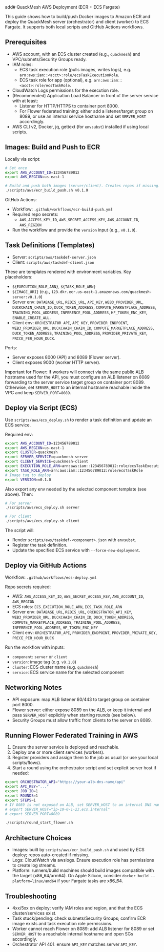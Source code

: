 add# QuackMesh AWS Deployment (ECR + ECS Fargate)

This guide shows how to build/push Docker images to Amazon ECR and deploy the QuackMesh server (orchestrator) and client (worker) to ECS Fargate. It supports both local scripts and GitHub Actions workflows.

## Prerequisites

- AWS account, with an ECS cluster created (e.g., `quackmesh`) and VPC/subnets/Security Groups ready.
- IAM roles:
  - ECS task execution role (pulls images, writes logs), e.g. `arn:aws:iam::<acct>:role/ecsTaskExecutionRole`.
  - ECS task role for app (optional), e.g. `arn:aws:iam::<acct>:role/ecsTaskRole`.
- CloudWatch Logs permissions for the execution role.
- (Recommended) Application Load Balancer in front of the server service with at least:
  - Listener for HTTP/HTTPS to container port 8000.
  - For Flower federated training: either add a listener/target group on 8089, or use an internal service hostname and set `SERVER_HOST` accordingly.
- AWS CLI v2, Docker, jq, gettext (for `envsubst`) installed if using local scripts.

## Images: Build and Push to ECR

Locally via script:

```bash
# Set once
export AWS_ACCOUNT_ID=123456789012
export AWS_REGION=us-east-1

# Build and push both images (server/client). Creates repos if missing.
./scripts/aws/ecr_build_push.sh v0.1.0
```

GitHub Actions:

- Workflow: `.github/workflows/ecr-build-push.yml`
- Required repo secrets:
  - `AWS_ACCESS_KEY_ID`, `AWS_SECRET_ACCESS_KEY`, `AWS_ACCOUNT_ID`, `AWS_REGION`
- Run the workflow and provide the `version` input (e.g., `v0.1.0`).

## Task Definitions (Templates)

- Server: `scripts/aws/taskdef-server.json`
- Client: `scripts/aws/taskdef-client.json`

These are templates rendered with environment variables. Key placeholders:

- `${EXECUTION_ROLE_ARN}`, `${TASK_ROLE_ARN}`
- `${IMAGE_URI}` (e.g., `123.dkr.ecr.us-east-1.amazonaws.com/quackmesh-server:v0.1.0`)
- Server env: `DATABASE_URL`, `REDIS_URL`, `API_KEY`, `WEB3_PROVIDER_URL`, `DUCKCHAIN_CHAIN_ID`, `DUCK_TOKEN_ADDRESS`, `COMPUTE_MARKETPLACE_ADDRESS`, `TRAINING_POOL_ADDRESS`, `INFERENCE_POOL_ADDRESS`, `HF_TOKEN_ENC_KEY`, `ENABLE_CREATE_ALL`.
- Client env: `ORCHESTRATOR_API`, `API_KEY`, `PROVIDER_ENDPOINT`, `WEB3_PROVIDER_URL`, `DUCKCHAIN_CHAIN_ID`, `COMPUTE_MARKETPLACE_ADDRESS`, `DUCK_TOKEN_ADDRESS`, `TRAINING_POOL_ADDRESS`, `PROVIDER_PRIVATE_KEY`, `PRICE_PER_HOUR_DUCK`.

Ports:

- Server exposes 8000 (API) and 8089 (Flower server).
- Client exposes 9000 (worker HTTP server).

Important for Flower: If workers will connect via the same public ALB hostname used for the API, you must configure an ALB listener on 8089 forwarding to the server service target group on container port 8089. Otherwise, set `SERVER_HOST` to an internal hostname reachable inside the VPC and keep `SERVER_PORT=8089`.

## Deploy via Script (ECS)

Use `scripts/aws/ecs_deploy.sh` to render a task definition and update an ECS service.

Required env:

```bash
export AWS_ACCOUNT_ID=123456789012
export AWS_REGION=us-east-1
export CLUSTER=quackmesh
export SERVER_SERVICE=quackmesh-server
export CLIENT_SERVICE=quackmesh-client
export EXECUTION_ROLE_ARN=arn:aws:iam::123456789012:role/ecsTaskExecutionRole
export TASK_ROLE_ARN=arn:aws:iam::123456789012:role/ecsTaskRole
# Image tag to deploy
export VERSION=v0.1.0
```

Also export any env needed by the selected component template (see above). Then:

```bash
# For server
./scripts/aws/ecs_deploy.sh server

# For client
./scripts/aws/ecs_deploy.sh client
```

The script will:

- Render `scripts/aws/taskdef-<component>.json` with `envsubst`.
- Register the task definition.
- Update the specified ECS service with `--force-new-deployment`.

## Deploy via GitHub Actions

Workflow: `.github/workflows/ecs-deploy.yml`

Repo secrets required:

- AWS: `AWS_ACCESS_KEY_ID`, `AWS_SECRET_ACCESS_KEY`, `AWS_ACCOUNT_ID`, `AWS_REGION`
- ECS roles: `ECS_EXECUTION_ROLE_ARN`, `ECS_TASK_ROLE_ARN`
- Server env: `DATABASE_URL`, `REDIS_URL`, `ORCHESTRATOR_API_KEY`, `WEB3_PROVIDER_URL`, `DUCKCHAIN_CHAIN_ID`, `DUCK_TOKEN_ADDRESS`, `COMPUTE_MARKETPLACE_ADDRESS`, `TRAINING_POOL_ADDRESS`, `INFERENCE_POOL_ADDRESS`, `HF_TOKEN_ENC_KEY`
- Client env: `ORCHESTRATOR_API`, `PROVIDER_ENDPOINT`, `PROVIDER_PRIVATE_KEY`, `PRICE_PER_HOUR_DUCK`

Run the workflow with inputs:

- `component`: `server` or `client`
- `version`: image tag (e.g. `v0.1.0`)
- `cluster`: ECS cluster name (e.g. `quackmesh`)
- `service`: ECS service name for the selected component

## Networking Notes

- API exposure: map ALB listener 80/443 to target group on container port 8000.
- Flower server: either expose 8089 on the ALB, or keep it internal and pass `SERVER_HOST` explicitly when starting rounds (see below).
- Security Groups must allow traffic from clients to the server on 8089.

## Running Flower Federated Training in AWS

1. Ensure the server service is deployed and reachable.
2. Deploy one or more client services (workers).
3. Register providers and assign them to the job as usual (or use your local scripts/flows).
4. Start a round using the orchestrator script and set explicit server host if needed:

```bash
export ORCHESTRATOR_API="https://your-alb-dns-name/api"
export API_KEY="..."
export JOB_ID=1
export ROUNDS=1
export STEPS=1
# If 8089 is not exposed on ALB, set SERVER_HOST to an internal DNS name/IP in the VPC
# export SERVER_HOST="ip-10-0-1-23.ecs.internal"
# export SERVER_PORT=8089

./scripts/round_start_flower.sh
```

## Architecture Choices

- Images: built by `scripts/aws/ecr_build_push.sh` and used by ECS deploy; repos auto-created if missing.
- Logs: CloudWatch via awslogs. Ensure execution role has permissions to create log streams.
- Platform: runners/build machines should build images compatible with the target (x86_64/arm64). On Apple Silicon, consider `docker build --platform=linux/amd64` if your Fargate tasks are x86_64.

## Troubleshooting

- 4xx/5xx on deploy: verify IAM roles and region, and that the ECS cluster/services exist.
- Task stuck/pending: check subnets/Security Groups; confirm ECR image exists and task execution role permissions.
- Worker cannot reach Flower on 8089: add ALB listener for 8089 or set `SERVER_HOST` to a reachable internal hostname and open SGs accordingly.
- Orchestrator API 401: ensure `API_KEY` matches server `API_KEY`.
